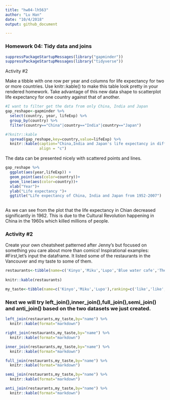 ```yaml
---
title: "hw04-lh563"
author: "Lu Han"
date: "10/4/2018"
output: github_document

---
```


### Homework 04: Tidy data and joins

```r
suppressPackageStartupMessages(library("gapminder"))
suppressPackageStartupMessages(library("tidyverse"))

```
Activity #2

Make a tibble with one row per year and columns for life expectancy for two or more countries.
Use knitr::kable() to make this table look pretty in your rendered homework.
Take advantage of this new data shape to scatterplot life expectancy for one country against that of another.

```r
#I want to filter get the data from only China, India and Japan
gap_reshape<-gapminder %>% 
  select(country, year, lifeExp) %>% 
  group_by(country) %>% 
  filter(country=="China"|country=="India"|country=="Japan")

#?knitr::kable
  spread(gap_reshape,key=country,value=lifeExp) %>% 
  knitr::kable(caption="China,India and Japan's life expectancy in different years",
               align = "c")
```
The data can be presented nicely with scattered points and lines.
```r
gap_reshape %>% 
  ggplot(aes(year,lifeExp)) +
  geom_point(aes(color=country))+
  geom_line(aes(color=country))+
  xlab("Year")+
  ylab("Life expectancy ")+
  ggtitle("Life expectancy of China, India and Japan from 1952-2007")
  
```
As we can see from the plot that the life expectancy in Chian decreased significantly in 1962. This is due to the Cultural Revolution happening in China in the 1960s which killed millions of people.

### Activity #2

Create your own cheatsheet patterned after Jenny’s but focused on something you care about more than comics! Inspirational examples:
#First,let's input the dataframe. It listed some of the restaurants in the Vancouver and my taste to some of them.
```r
restaurants<-tibble(name=c('Kinyo','Miku','Lupo','Blue water cafe','The victor'),country=c('Japan','Japan','Italy','Canada','Canada'),price=c('moderate','high','low','high','high'),food=c('sushi','sushi','Mexican','Seafood','Steak'))
  
knitr::kable(restaurants)                   

my_taste<-tibble(name=c('Kinyo','Miku','Lupo'),ranking=c('like','like','dislike'))

```
### Next we will try left_join(),inner_join(),full_join(),semi_join() and anti_join() based on the two datasets we just created.

```r
left_join(restaurants,my_taste,by="name") %>% 
  knitr::kable(format="markdown")
```
```r
right_join(restaurants,my_taste,by="name") %>% 
  knitr::kable(format="markdown")
```
```r
inner_join(restaurants,my_taste,by="name") %>% 
  knitr::kable(format="markdown")
```

```r
full_join(restaurants,my_taste,by="name") %>% 
  knitr::kable(format="markdown")
```
```r
semi_join(restaurants,my_taste,by="name") %>% 
  knitr::kable(format="markdown")
```
```r
anti_join(restaurants,my_taste,by="name") %>% 
  knitr::kable(format="markdown")
```

